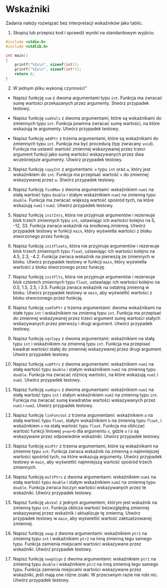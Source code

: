 # Wskaźniki

Zadania należy rozwiązać bez interpretacji wskaźników jako tablic.

1.  Skopiuj lub przepisz kod i sprawdź wyniki na standardowym wyjściu:

``` c
#include <stdio.h>
#include <stdlib.h>

int main()
{
    printf("%Iu\n", sizeof(int));
    printf("%Iu\n", sizeof(int*));
    return 0;
}
```

2.  W jednym pliku wykonaj czynności"

-   Napisz funkcję `sum` z dwoma argumentami typu `int`. Funkcja ma zwracać sumę wartości przekazanych przez argumenty. Stwórz przypadek testowy.

-   Napisz funkcję `sumVals` z dwoma argumentami, które są wskaźnikami do zmiennych typu `int`. Funkcja powinna zwracać sumę wartości, na które wskazują te argumenty. Utwórz przypadek testowy.

-   Napisz funkcję `addPtr` z trzema argumentami, które są wskaźnikami do zmiennych typu `int`. Funkcja ma być procedurą (typ zwracany `void`). Funkcja ma ustawić wartość zmiennej wskazywanej przez trzeci argument funkcji jako sumę wartości wskazywanych przez dwa wcześniejsze argumenty. Utwórz przypadek testowy.

3.  Napisz funkcję `copyInt` z argumentami: `x` typu `int` oraz `w`, który jest wskaźnikiem do `int`. Funkcja ma przepisać wartość `x` do zmiennej wskazywanej przez `w`. Stwórz przypadek testowy.

4.  Napisz funkcję `findMax` z dwoma argumentami: wskaźnikiem `num1` na stałą wartość typu `double` i stałym wskaźnikiem `num2` na zmienną typu `double`. Funkcja ma zwracać większą wartość spośród tych, na które wskazują `num1` i `num2`. Utwórz przypadek testowy.

5.  Napisz funkcję `initInts`, która nie przyjmuje argumentów i rezerwuje blok trzech zmiennych typu `int`, ustawiając ich wartości kolejno na 5, -12, 33. Funkcja zwraca wskaźnik na środkową zmienną. Utwórz przypadek testowy w funkcji `main`, który wyświetla wartości z bloku stworzonego przez funkcję.

6.  Napisz funkcję `initFloats`, która nie przyjmuje argumentów i rezerwuje blok trzech zmiennych typu `float`, ustawiając ich wartości kolejno na 4.5, 2.3, -4.2. Funkcja zwraca wskaźnik na pierwszą ze zmiennych w bloku. Utwórz przypadek testowy w funkcji `main`, który wyświetla wartości z bloku stworzonego przez funkcję.

7.  Napisz funkcję `initFlts`, która nie przyjmuje argumentów i rezerwuje blok czterech zmiennych typu `float`, ustawiając ich wartości kolejno na 0.5, 1.5, 2.5, i 3.5. Funkcja zwraca wskaźnik na ostatnią zmienną w bloku. Utwórz przypadek testowy w `main`, aby wyświetlić wartości z bloku stworzonego przez funkcję.

8.  Napisz funkcję `sumToPtr` z trzema argumentami: dwoma wskaźnikami na stałe typu `int` i wskaźnikiem na zmienną typu `int`. Funkcja ma przepisać do zmiennej wskazywanej przez trzeci argument sumę wartości stałych wskazywanych przez pierwszy i drugi argument. Utwórz przypadek testowy.

9.  Napisz funkcję `sqrCopy` z dwoma argumentami: wskaźnikiem na stałą typu `int` i wskaźnikiem na zmienną typu `int`. Funkcja ma przepisać kwadrat wartości stałej do zmiennej wskazywanej przez drugi argument. Utwórz przypadek testowy.

10. Napisz funkcję `subPtrs` z dwoma argumentami: wskaźnikiem `num1` na stałą wartość typu `double` i stałym wskaźnikiem `num2` na zmienną typu `double`. Funkcja ma zwracać różnicę wartości, na które wskazują `num1` i `num2`. Utwórz przypadek testowy.

11. Napisz funkcję `sumSqrs` z dwoma argumentami: wskaźnikiem `num1` na stałą wartość typu `int` i stałym wskaźnikiem `num2` na zmienną typu `int`. Funkcja ma zwracać sumę kwadratów wartości wskazywanych przez `num1` i `num2`. Utwórz przypadek testowy.

12. Napisz funkcję `linFuncVal` z trzema argumentami: wskaźnikiem `a` na stałą wartość typu `float`, stałym wskaźnikiem `b` na zmienną typu `float`, i wskaźnikiem `x` na stałą wartość typu `float`. Funkcja ma obliczać wartość funkcji liniowej `y=ax+b` dla argumentu `x`, gdzie `a` i `b` są wskazywane przez odpowiednie wskaźniki. Utwórz przypadek testowy.

13. Napisz funkcję `minPtr` z trzema argumentami, które są wskaźnikami na zmienne typu `int`. Funkcja zwraca wskaźnik na zmienną o najmniejszej wartości spośród tych, na które wskazują argumenty. Utwórz przypadek testowy w `main`, aby wyświetlić najmniejszą wartość spośród trzech zmiennych.

14. Napisz funkcję `multPtrs` z dwoma argumentami: wskaźnikiem `num1` na stałą wartość typu `double` i stałym wskaźnikiem `num2` na zmienną typu `double`. Funkcja zwraca iloczyn wartości wskazywanych przez te wskaźniki. Utwórz przypadek testowy.

15. Napisz funkcję `absVal` z jednym argumentem, którym jest wskaźnik na zmienną typu `int`. Funkcja oblicza wartość bezwzględną zmiennej wskazywanej przez wskaźnik i aktualizuje tę zmienną. Utwórz przypadek testowy w `main`, aby wyświetlić wartość zaktualizowanej zmiennej.

16. Napisz funkcję `swap` z dwoma argumentami: wskaźnikiem `ptr1` na zmienną typu `int` i wskaźnikiem `ptr2` na inną zmienną tego samego typu. Funkcja zamienia miejscami wartości wskazywane przez wskaźniki. Utwórz przypadek testowy.

17. Napisz funkcję `swapSign` z dwoma argumentami: wskaźnikiem `ptr1` na zmienną typu `double` i wskaźnikiem `ptr2` na inną zmienną tego samego typu. Funkcja zamienia miejscami wartości wskazywane przez wskaźniki, jeśli mają one różne znaki. W przeciwnym razie nie robi nic. Utwórz przypadek testowy.
